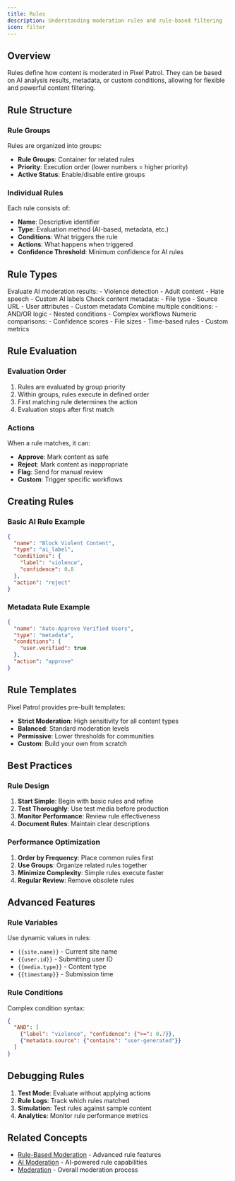 ```yaml
---
title: Rules
description: Understanding moderation rules and rule-based filtering
icon: filter
---
```


## Overview

Rules define how content is moderated in Pixel Patrol. They can be based on AI analysis results, metadata, or custom conditions, allowing for flexible and powerful content filtering.

## Rule Structure

### Rule Groups

Rules are organized into groups:
- **Rule Groups**: Container for related rules
- **Priority**: Execution order (lower numbers = higher priority)
- **Active Status**: Enable/disable entire groups

### Individual Rules

Each rule consists of:
- **Name**: Descriptive identifier
- **Type**: Evaluation method (AI-based, metadata, etc.)
- **Conditions**: What triggers the rule
- **Actions**: What happens when triggered
- **Confidence Threshold**: Minimum confidence for AI rules

## Rule Types

<CardGroup cols={2}>
  <Card title="AI-Based Rules" icon="brain">
    Evaluate AI moderation results:
    - Violence detection
    - Adult content
    - Hate speech
    - Custom AI labels
  </Card>
  
  <Card title="Metadata Rules" icon="tags">
    Check content metadata:
    - File type
    - Source URL
    - User attributes
    - Custom metadata
  </Card>
  
  <Card title="Composite Rules" icon="layer-group">
    Combine multiple conditions:
    - AND/OR logic
    - Nested conditions
    - Complex workflows
  </Card>
  
  <Card title="Threshold Rules" icon="sliders">
    Numeric comparisons:
    - Confidence scores
    - File sizes
    - Time-based rules
    - Custom metrics
  </Card>
</CardGroup>

## Rule Evaluation

### Evaluation Order

1. Rules are evaluated by group priority
2. Within groups, rules execute in defined order
3. First matching rule determines the action
4. Evaluation stops after first match

### Actions

When a rule matches, it can:
- **Approve**: Mark content as safe
- **Reject**: Mark content as inappropriate
- **Flag**: Send for manual review
- **Custom**: Trigger specific workflows

## Creating Rules

### Basic AI Rule Example

```json
{
  "name": "Block Violent Content",
  "type": "ai_label",
  "conditions": {
    "label": "violence",
    "confidence": 0.8
  },
  "action": "reject"
}
```

### Metadata Rule Example

```json
{
  "name": "Auto-Approve Verified Users",
  "type": "metadata",
  "conditions": {
    "user.verified": true
  },
  "action": "approve"
}
```

## Rule Templates

Pixel Patrol provides pre-built templates:
- **Strict Moderation**: High sensitivity for all content types
- **Balanced**: Standard moderation levels
- **Permissive**: Lower thresholds for communities
- **Custom**: Build your own from scratch

## Best Practices

### Rule Design

1. **Start Simple**: Begin with basic rules and refine
2. **Test Thoroughly**: Use test media before production
3. **Monitor Performance**: Review rule effectiveness
4. **Document Rules**: Maintain clear descriptions

### Performance Optimization

1. **Order by Frequency**: Place common rules first
2. **Use Groups**: Organize related rules together
3. **Minimize Complexity**: Simple rules execute faster
4. **Regular Review**: Remove obsolete rules

## Advanced Features

### Rule Variables

Use dynamic values in rules:
- `{{site.name}}` - Current site name
- `{{user.id}}` - Submitting user ID
- `{{media.type}}` - Content type
- `{{timestamp}}` - Submission time

### Rule Conditions

Complex condition syntax:
```json
{
  "AND": [
    {"label": "violence", "confidence": {">=": 0.7}},
    {"metadata.source": {"contains": "user-generated"}}
  ]
}
```

## Debugging Rules

1. **Test Mode**: Evaluate without applying actions
2. **Rule Logs**: Track which rules matched
3. **Simulation**: Test rules against sample content
4. **Analytics**: Monitor rule performance metrics

## Related Concepts

- [Rule-Based Moderation](/features/rule-based-moderation) - Advanced rule features
- [AI Moderation](/features/ai-moderation) - AI-powered rule capabilities
- [Moderation](/concepts/moderation) - Overall moderation process